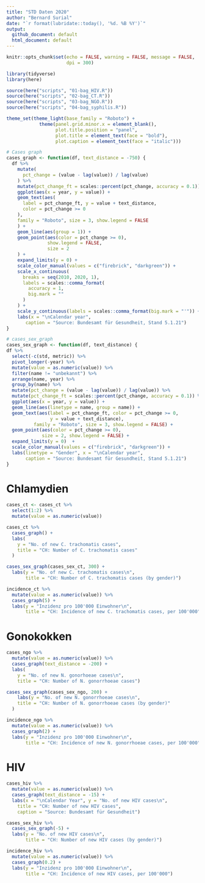 ```yaml
---
title: "STD Daten 2020"
author: "Bernard Surial"
date: "`r format(lubridate::today(), '%d. %B %Y')`"
output:
  github_document: default
  html_document: default
---
```


```r
knitr::opts_chunk$set(echo = FALSE, warning = FALSE, message = FALSE,
                      dpi = 300)

library(tidyverse)
library(here)

source(here("scripts", "01-bag_HIV.R"))
source(here("scripts", "02-bag_CT.R"))
source(here("scripts", "03-bag_NGO.R"))
source(here("scripts", "04-bag_syphilis.R"))

theme_set(theme_light(base_family = "Roboto") + 
            theme(panel.grid.minor.x = element_blank(),
                  plot.title.position = "panel", 
                  plot.title = element_text(face = "bold"),
                  plot.caption = element_text(face = "italic")))

```

```r
# Cases graph
cases_graph <- function(df, text_distance = -750) {
  df %>%
    mutate(
      pct_change = (value - lag(value)) / lag(value)
    ) %>%
    mutate(pct_change_ft = scales::percent(pct_change, accuracy = 0.1)) %>% 
    ggplot(aes(x = year, y = value)) +
    geom_text(aes(
      label = pct_change_ft, y = value + text_distance,
      color = pct_change >= 0
    ),
    family = "Roboto", size = 3, show.legend = FALSE
    ) +
    geom_line(aes(group = 1)) +
    geom_point(aes(color = pct_change >= 0),
               show.legend = FALSE,
               size = 2
    ) +
    expand_limits(y = 0) +
    scale_color_manual(values = c("firebrick", "darkgreen")) +
    scale_x_continuous(
      breaks = seq(2010, 2020, 1),
      labels = scales::comma_format(
        accuracy = 1,
        big.mark = ""
      )
    ) +
    scale_y_continuous(labels = scales::comma_format(big.mark = "'")) + 
    labs(x = "\nCalendar year", 
       caption = "Source: Bundesamt für Gesundheit, Stand 5.1.21")
}
```

```r
# cases_sex_graph
cases_sex_graph <- function(df, text_distance) {
df %>% 
  select(-c(std, metric)) %>% 
  pivot_longer(-year) %>%
  mutate(value = as.numeric(value)) %>% 
  filter(name != "unbekannt") %>% 
  arrange(name, year) %>% 
  group_by(name) %>% 
  mutate(pct_change = (value - lag(value)) / lag(value)) %>%
  mutate(pct_change_ft = scales::percent(pct_change, accuracy = 0.1)) %>% 
  ggplot(aes(x = year, y = value)) + 
  geom_line(aes(linetype = name, group = name)) +
  geom_text(aes(label = pct_change_ft, color = pct_change >= 0, 
                y = value + text_distance),
          family = "Roboto", size = 3, show.legend = FALSE) +
  geom_point(aes(color = pct_change >= 0), 
             size = 2, show.legend = FALSE) +
  expand_limits(y = 0)  + 
  scale_color_manual(values = c("firebrick", "darkgreen")) + 
  labs(linetype = "Gender", x = "\nCalendar year", 
       caption = "Source: Bundesamt für Gesundheit, Stand 5.1.21")
}
```


# Chlamydien

```r
cases_ct <- cases_ct %>% 
  select(1:2) %>% 
  mutate(value = as.numeric(value))

cases_ct %>%
  cases_graph() + 
  labs(
    y = "No. of new C. trachomatis cases",
    title = "CH: Number of C. trachomatis cases"
  )
```

```r
cases_sex_graph(cases_sex_ct, 300) + 
  labs(y = "No. of new C. trachomatis cases\n", 
       title = "CH: Number of C. trachomatis cases (by gender)") 
```


```r
incidence_ct %>% 
  mutate(value = as.numeric(value)) %>% 
  cases_graph(5) + 
  labs(y = "Inzidenz pro 100'000 Einwohner\n", 
       title = "CH: Incidence of new C. trachomatis cases, per 100'000")
```



# Gonokokken

```r
cases_ngo %>% 
  mutate(value = as.numeric(value)) %>% 
  cases_graph(text_distance = -200) +
  labs(
    y = "No. of new N. gonorhoeae cases\n",
    title = "CH: Number of N. gonorrhoeae cases")
```

```r
cases_sex_graph(cases_sex_ngo, 200) + 
    labs(y = "No. of new N. gonorrhoeae cases\n",
    title = "CH: Number of N. gonorrhoeae cases (by gender)"
  ) 
```


```r
incidence_ngo %>% 
  mutate(value = as.numeric(value)) %>% 
  cases_graph(2) + 
  labs(y = "Inzidenz pro 100'000 Einwohner\n", 
       title = "CH: Incidence of new N. gonorrhoeae cases, per 100'000")
```


# HIV

```r
cases_hiv %>% 
  mutate(value = as.numeric(value)) %>% 
  cases_graph(text_distance = -15) + 
  labs(x = "\nCalendar Year", y = "No. of new HIV cases\n",
    title = "CH: Number of new HIV cases",
    caption = "Source: Bundesamt für Gesundheit")
```

```r
cases_sex_hiv %>% 
  cases_sex_graph(-5) + 
  labs(y = "No. of new HIV cases\n", 
       title = "CH: Number of new HIV cases (by gender)")
```

```r
incidence_hiv %>% 
  mutate(value = as.numeric(value)) %>% 
  cases_graph(0.2) + 
  labs(y = "Inzidenz pro 100'000 Einwohner\n", 
       title = "CH: Incidence of new HIV cases, per 100'000")
```
